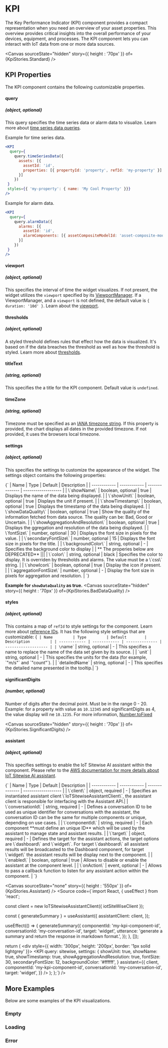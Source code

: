 
# KPI

The Key Performance Indicator (KPI) component provides a compact representation when you need an overview of your asset properties. 
This overview provides critical insights into the overall performance of your devices, equipment, and processes.
The KPI component lets you can interact with IoT data from one or more data sources.

<Canvas sourceState="hidden" story={{ height : '70px' }} of={KpiStories.Standard} />

<Meta of={KpiStories} />

## KPI Properties

The KPI component contains the following customizable properties.

#### query
##### (object, optional)
This query specifies the time series data or alarm data to visualize. Learn more about [time series data queries](/docs/core-time-series-data--docs).

Example for time series data.
```jsx
<KPI
  query={
    query.timeSeriesData({
      assets: [{
        assetId: 'id',
        properties: [{ propertyId: 'property', refId: 'my-property' }]
      }]
    })
 }
 styles={{ 'my-property': { name: 'My Cool Property' }}}
/>

```

Example for alarm data.
```jsx
<KPI
  query={
    query.alarmData({
      alarms: [{
        assetId: 'id',
        alarmComponents: [{ assetCompositeModelId: 'asset-composite-model-id' }]
      }]
    })
 }
/>

```

#### viewport
##### (object, optional)
This specifies the interval of time the widget visualizes. If not present, the widget utilizes the `viewport` specified by its [ViewportManager](/docs/components-viewportmanager--docs).
If a ViewportManager, and a `viewport` is not defined, the default value is `{ duration: '10d' }`.
Learn about the [viewport](/docs/core-viewport--docs).

#### thresholds
##### (object, optional)
A styled threshold defines rules that effect how the data is visualized. It's based on if the data breaches the threshold as well as how the threshold is styled.
Learn more about [thresholds](/docs/core-thresholds--docs#thresholds).

#### titleText 
##### (string, optional)
This specifies the a title for the KPI component. Default value is `undefined`.

#### timeZone 
##### (string, optional)
Timezone must be specified as an [IANA timezone string](https://ftp.iana.org/tz/tzdb-2020f/zone1970.tab). If this property is provided, the chart displays all dates in the provided timezone. If not provided, it uses the browsers local timezone.

#### settings 
##### (object, optional)
This specifies the settings to customize the appearance of the widget. The settings object contains the following properties:

<Markdown>
{`
| Name         | Type         | Default        | Description         |
| ------------ | ------------ | -------------- | ------------------- |
| \`showName\` | boolean, optional | true | Displays the name of the data being displayed. |
| \`showUnit\` | boolean, optional | true | Displays the unit if present. |
| \`showTimestamp\` | boolean, optional   | true | Displays the timestamp of the data being displayed. |
| \`showDataQuality\` | boolean, optional | true | Show the quality of the information fetched from data source. The quality can be: Bad, Good or Uncertain. |
| \`showAggregationAndResolution\` | boolean, optional   | true | Displays the ggregation and resolution of the data being displayed. |
| \`fontSize\` | number, optional | 30 | Displays the font size in pixels for the value. |
| \`secondaryFontSize\` | number, optional | 15 | Displays the font size in pixels for the title. |
| \`backgroundColor\` | string, optional | - | Specifies the background color to display |
| ** The properies below are DEPRECATED** |||
| \`color\` | string, optional | black | Specifies the color to display. It is overriden by thresholds and alarms. The value must be a \`css\` string. |
| \`showIcon\` | boolean, optional | true | Display the icon if present. |
| \`aggregationFontSize\` | number, optional | - | Display the font size in pixels for aggregation and resolution. |
`}
</Markdown>

**Example for `showDataQuality` as true.**
<Canvas sourceState="hidden" story={{ height : '70px' }} of={KpiStories.BadDataQuality} />

#### styles
##### (object, optional) 
This contains a map of `refId` to style settings for the component. Learn more about [reference IDs](/docs/core-styles--docs).
It has the following style settings that are customizable:
<Markdown>
{`
| Name         | Type         | Default        | Description         |
| ------------ | ------------ | -------------- | ------------------- |
| \`name\` | string, optional | - | This specifies a name to replace the name of the data set given by its source. |
| \`unit\` | string, optional | - | This specifies the units for the data (for example, \`"m/s"\` and \`"count"\`). |
| \`detailedName\` | string, optional | - | This specifies the detailed name presented in the tooltip.|
`}
</Markdown>

#### significantDigits
##### (number, optional)
Number of digits after the decimal point. Must be in the range 0 - 20. Example: for a property with value as `10.12345` and significantDigits as 4, the value display will ne `10.1235`.
For more information, [Number.toFixed](https://developer.mozilla.org/en-US/docs/Web/JavaScript/Reference/Global_Objects/Number/toFixed)

<Canvas sourceState="hidden" story={{ height : '70px' }} of={KpiStories.SignificantDigits} />

#### assistant
##### (object, optional)
This specifies settings to enable the IoT Sitewise AI assistant within the component. Please refer to the [AWS documentation for more details about IoT Sitewise AI assistant](#). 

<Markdown>
{`
| Name         | Type         | Default        | Description         |
| ------------ | ------------ | -------------- | ------------------- |
| \`client\` | object, required | - | Specifies an instantiated assistant client \`IoTSitewiseAssistantClient\`, the assistant client is responsible for interfacing with the Assistant API.|
| \`conversationId\` | string, required | - | Defines a conversation ID to be used as unique identifier for conversations with the assistant, the conversation ID can be the same for multiple components or unique, depending on use cases. |
| \`componentId\` | string, required | - | Each component **must define an unique ID** which will be used by the assistant to manage state and assistant results. |
| \`target\` | object, required | - | Defines the target for the assistant actions, the target options are \`dashboard\` and \`widget\`. For target \`dashboard\` all assistant results will be broadcasted to the Dashboard component, for target \`widget\` the assistant results will be display next to the component. |
| \`enabled\` | boolean, optional | true | Allows to disable or enable the assistant at the component level. |
| \`onAction\` | event, optional | - | Allows to pass a callback function to listen for any assistant action within the component. |
`}
</Markdown>

<Canvas sourceState="none" story={{ height : '550px' }} of={KpiStories.Assistant} />
<Source code={`import React, { useEffect } from 'react';

  const client = new IoTSitewiseAssistantClient({
    iotSiteWiseClient
  });

  const { generateSummary } = useAssistant({
    assistantClient: client,
  });

  useEffect(() => {
    generateSummary({
      componentId: 'my-kpi-component-id',
      conversationId: 'my-conversation-id',
      target: 'widget',
      utterance: 'generate a summary and return the response in markdown format.',
    });
  }, []);

  return (
    <div style={{ width: '300px', height: '200px', border: '1px solid lightgrey' }}>
      <KPI
        query: sitewise,
        settings: {
          showUnit: true,
          showName: true,
          showTimestamp: true,
          showAggregationAndResolution: true,
          fontSize: 30,
          secondaryFontSize: 12,
          backgroundColor: '#ffffff',
        }
        assistant={{
          client,
          componentId: 'my-kpi-component-id',
          conversationId: 'my-conversation-id',
          target: 'widget',
        }}
      />
    </div>
  );
};`} />

## More Examples

Below are some examples of the KPI visualizations.

### Empty
<Canvas sourceState="none"   of={KpiStories.Empty} />

### Loading
<Canvas sourceState="none"  of={KpiStories.Loading} />

### Error
<Canvas sourceState="none"   of={KpiStories.Error} />
